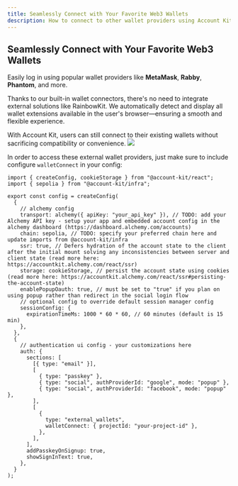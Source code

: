 ```yaml
---
title: Seamlessly Connect with Your Favorite Web3 Wallets
description: How to connect to other wallet providers using Account Kit
---
```


## Seamlessly Connect with Your Favorite Web3 Wallets

Easily log in using popular wallet providers like **MetaMask**, **Rabby**, **Phantom**, and more.

Thanks to our built-in wallet connectors, there's no need to integrate external solutions like RainbowKit.
We automatically detect and display all wallet extensions available in the user's browser—ensuring a smooth and flexible experience.

<Tip>
  With Account Kit, users can still connect to their existing wallets without
  sacrificing compatibility or convenience.
</Tip>

<img src="/images/connect-to-other-wallet-providers" />

In order to access these external wallet providers, just make sure to include configure `walletConnect` in your config:

```tsx twoslash
import { createConfig, cookieStorage } from "@account-kit/react";
import { sepolia } from "@account-kit/infra";

export const config = createConfig(
  {
    // alchemy config
    transport: alchemy({ apiKey: "your_api_key" }), // TODO: add your Alchemy API key - setup your app and embedded account config in the alchemy dashboard (https://dashboard.alchemy.com/accounts)
    chain: sepolia, // TODO: specify your preferred chain here and update imports from @account-kit/infra
    ssr: true, // Defers hydration of the account state to the client after the initial mount solving any inconsistencies between server and client state (read more here: https://accountkit.alchemy.com/react/ssr)
    storage: cookieStorage, // persist the account state using cookies (read more here: https://accountkit.alchemy.com/react/ssr#persisting-the-account-state)
    enablePopupOauth: true, // must be set to "true" if you plan on using popup rather than redirect in the social login flow
    // optional config to override default session manager config
    sessionConfig: {
      expirationTimeMs: 1000 * 60 * 60, // 60 minutes (default is 15 min)
    },
  },
  {
    // authentication ui config - your customizations here
    auth: {
      sections: [
        [{ type: "email" }],
        [
          { type: "passkey" },
          { type: "social", authProviderId: "google", mode: "popup" },
          { type: "social", authProviderId: "facebook", mode: "popup" },
        ],
        [
          {
            type: "external_wallets",
            walletConnect: { projectId: "your-project-id" },
          },
        ],
      ],
      addPasskeyOnSignup: true,
      showSignInText: true,
    },
  }
);
```
